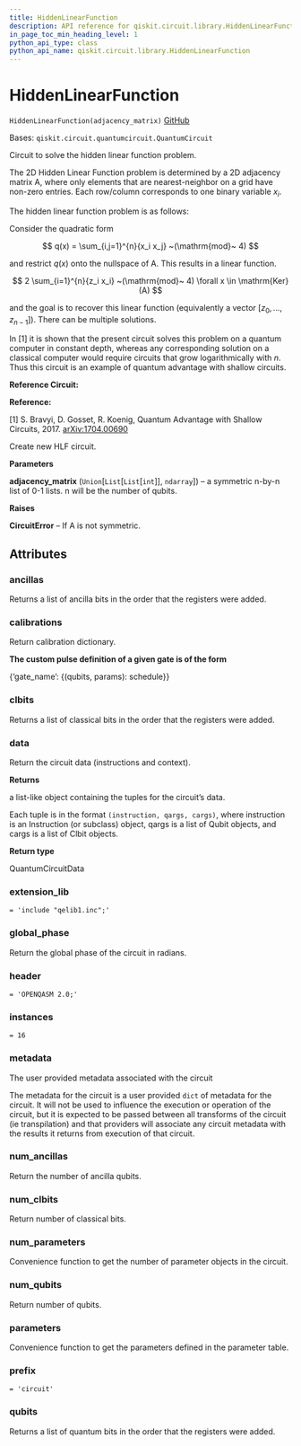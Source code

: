 ```yaml
---
title: HiddenLinearFunction
description: API reference for qiskit.circuit.library.HiddenLinearFunction
in_page_toc_min_heading_level: 1
python_api_type: class
python_api_name: qiskit.circuit.library.HiddenLinearFunction
---
```


# HiddenLinearFunction

<span id="qiskit.circuit.library.HiddenLinearFunction" />

`HiddenLinearFunction(adjacency_matrix)` [GitHub](https://github.com/qiskit/qiskit/tree/stable/0.18/qiskit/circuit/library/hidden_linear_function.py "view source code")

Bases: `qiskit.circuit.quantumcircuit.QuantumCircuit`

Circuit to solve the hidden linear function problem.

The 2D Hidden Linear Function problem is determined by a 2D adjacency matrix A, where only elements that are nearest-neighbor on a grid have non-zero entries. Each row/column corresponds to one binary variable $x_i$.

The hidden linear function problem is as follows:

Consider the quadratic form

$$
q(x) = \sum_{i,j=1}^{n}{x_i x_j} ~(\mathrm{mod}~ 4)
$$

and restrict $q(x)$ onto the nullspace of A. This results in a linear function.

$$
2 \sum_{i=1}^{n}{z_i x_i} ~(\mathrm{mod}~ 4)  \forall  x \in \mathrm{Ker}(A)
$$

and the goal is to recover this linear function (equivalently a vector $[z_0, ..., z_{n-1}]$). There can be multiple solutions.

In \[1] it is shown that the present circuit solves this problem on a quantum computer in constant depth, whereas any corresponding solution on a classical computer would require circuits that grow logarithmically with $n$. Thus this circuit is an example of quantum advantage with shallow circuits.

**Reference Circuit:**

>

**Reference:**

\[1] S. Bravyi, D. Gosset, R. Koenig, Quantum Advantage with Shallow Circuits, 2017. [arXiv:1704.00690](https://arxiv.org/abs/1704.00690)

Create new HLF circuit.

**Parameters**

**adjacency\_matrix** (`Union`\[`List`\[`List`\[`int`]], `ndarray`]) – a symmetric n-by-n list of 0-1 lists. n will be the number of qubits.

**Raises**

**CircuitError** – If A is not symmetric.

## Attributes

<span id="qiskit.circuit.library.HiddenLinearFunction.ancillas" />

### ancillas

Returns a list of ancilla bits in the order that the registers were added.

<span id="qiskit.circuit.library.HiddenLinearFunction.calibrations" />

### calibrations

Return calibration dictionary.

**The custom pulse definition of a given gate is of the form**

\{‘gate\_name’: \{(qubits, params): schedule}}

<span id="qiskit.circuit.library.HiddenLinearFunction.clbits" />

### clbits

Returns a list of classical bits in the order that the registers were added.

<span id="qiskit.circuit.library.HiddenLinearFunction.data" />

### data

Return the circuit data (instructions and context).

**Returns**

a list-like object containing the tuples for the circuit’s data.

Each tuple is in the format `(instruction, qargs, cargs)`, where instruction is an Instruction (or subclass) object, qargs is a list of Qubit objects, and cargs is a list of Clbit objects.

**Return type**

QuantumCircuitData

<span id="qiskit.circuit.library.HiddenLinearFunction.extension_lib" />

### extension\_lib

`= 'include "qelib1.inc";'`

<span id="qiskit.circuit.library.HiddenLinearFunction.global_phase" />

### global\_phase

Return the global phase of the circuit in radians.

<span id="qiskit.circuit.library.HiddenLinearFunction.header" />

### header

`= 'OPENQASM 2.0;'`

<span id="qiskit.circuit.library.HiddenLinearFunction.instances" />

### instances

`= 16`

<span id="qiskit.circuit.library.HiddenLinearFunction.metadata" />

### metadata

The user provided metadata associated with the circuit

The metadata for the circuit is a user provided `dict` of metadata for the circuit. It will not be used to influence the execution or operation of the circuit, but it is expected to be passed between all transforms of the circuit (ie transpilation) and that providers will associate any circuit metadata with the results it returns from execution of that circuit.

<span id="qiskit.circuit.library.HiddenLinearFunction.num_ancillas" />

### num\_ancillas

Return the number of ancilla qubits.

<span id="qiskit.circuit.library.HiddenLinearFunction.num_clbits" />

### num\_clbits

Return number of classical bits.

<span id="qiskit.circuit.library.HiddenLinearFunction.num_parameters" />

### num\_parameters

Convenience function to get the number of parameter objects in the circuit.

<span id="qiskit.circuit.library.HiddenLinearFunction.num_qubits" />

### num\_qubits

Return number of qubits.

<span id="qiskit.circuit.library.HiddenLinearFunction.parameters" />

### parameters

Convenience function to get the parameters defined in the parameter table.

<span id="qiskit.circuit.library.HiddenLinearFunction.prefix" />

### prefix

`= 'circuit'`

<span id="qiskit.circuit.library.HiddenLinearFunction.qubits" />

### qubits

Returns a list of quantum bits in the order that the registers were added.

